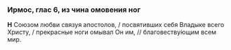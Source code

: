 ### Ирмос, глас 6, из чина омовения ног

**Н** Союзом любви связуя апостолов, / посвятивших себя Владыке всего Христу, / прекрасные ноги омывал Он им, // благовеству́ющим всем мир.
